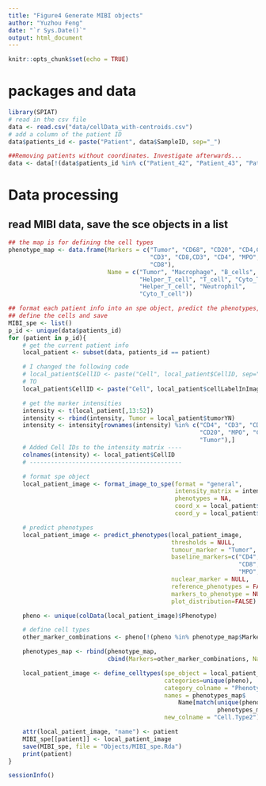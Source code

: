 ```yaml
---
title: "Figure4 Generate MIBI objects"
author: "Yuzhou Feng"
date: "`r Sys.Date()`"
output: html_document
---
```


```r
knitr::opts_chunk$set(echo = TRUE)
```

# packages and data

```r
library(SPIAT)
# read in the csv file
data <- read.csv("data/cellData_with-centroids.csv")
# add a column of the patient ID
data$patients_id <- paste("Patient", data$SampleID, sep="_")

##Removing patients without coordinates. Investigate afterwards...
data <- data[!(data$patients_id %in% c("Patient_42", "Patient_43", "Patient_44")),]
```

# Data processing

## read MIBI data, save the sce objects in a list

```r
## the map is for defining the cell types
phenotype_map <- data.frame(Markers = c("Tumor", "CD68", "CD20", "CD4,CD3", 
                                        "CD3", "CD8,CD3", "CD4", "MPO",
                                        "CD8"),
                            Name = c("Tumor", "Macrophage", "B_cells", 
                                     "Helper_T_cell", "T_cell", "Cyto_T_cell", 
                                     "Helper_T_cell", "Neutrophil", 
                                     "Cyto_T_cell"))

## format each patient info into an spe object, predict the phenotypes, 
## define the cells and save
MIBI_spe <- list()
p_id <- unique(data$patients_id)
for (patient in p_id){
    # get the current patient info
    local_patient <- subset(data, patients_id == patient)

    # I changed the following code
    # local_patient$CellID <- paste("Cell", local_patient$CellID, sep="_")
    # TO
    local_patient$CellID <- paste("Cell", local_patient$cellLabelInImage, sep="_")

    # get the marker intensities
    intensity <- t(local_patient[,13:52])
    intensity <- rbind(intensity, Tumor = local_patient$tumorYN)
    intensity <- intensity[rownames(intensity) %in% c("CD4", "CD3", "CD8",
                                                      "CD20", "MPO", "CD68",
                                                      "Tumor"),]
    # Added Cell IDs to the intensity matrix ----
    colnames(intensity) <- local_patient$CellID
    # -------------------------------------------

    # format spe object
    local_patient_image <- format_image_to_spe(format = "general",
                                               intensity_matrix = intensity,
                                               phenotypes = NA,
                                               coord_x = local_patient$Xc,
                                               coord_y = local_patient$Yc)

    # predict phenotypes
    local_patient_image <- predict_phenotypes(local_patient_image,
                                              thresholds = NULL,
                                              tumour_marker = "Tumor",
                                              baseline_markers=c("CD4", "CD3",
                                                                 "CD8", "CD20",
                                                                 "MPO", "CD68"),
                                              nuclear_marker = NULL,
                                              reference_phenotypes = FALSE,
                                              markers_to_phenotype = NULL,
                                              plot_distribution=FALSE)

    pheno <- unique(colData(local_patient_image)$Phenotype)

    # define cell types
    other_marker_combinations <- pheno[!(pheno %in% phenotype_map$Markers)]

    phenotypes_map <- rbind(phenotype_map,
                            cbind(Markers=other_marker_combinations, Name="None"))

    local_patient_image <- define_celltypes(spe_object = local_patient_image,
                                            categories=unique(pheno),
                                            category_colname = "Phenotype",
                                            names = phenotypes_map$
                                                Name[match(unique(pheno),
                                                           phenotypes_map$Markers)],
                                            new_colname = "Cell.Type2")

    attr(local_patient_image, "name") <- patient
    MIBI_spe[[patient]] <- local_patient_image
    save(MIBI_spe, file = "Objects/MIBI_spe.Rda")
    print(patient)
}
```

```r
sessionInfo()
```

